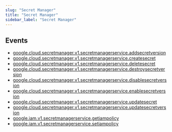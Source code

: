 ```yaml
---
slug: "Secret Manager"
title: "Secret Manager"
sidebar_label: "Secret Manager"
---
```


## Events

- [google.cloud.secretmanager.v1.secretmanagerservice.addsecretversion](/gcp/threats/secretmanager/rules/google.cloud.secretmanager.v1.secretmanagerservice.addsecretversion)
- [google.cloud.secretmanager.v1.secretmanagerservice.createsecret](/gcp/threats/secretmanager/rules/google.cloud.secretmanager.v1.secretmanagerservice.createsecret)
- [google.cloud.secretmanager.v1.secretmanagerservice.deletesecret](/gcp/threats/secretmanager/rules/google.cloud.secretmanager.v1.secretmanagerservice.deletesecret)
- [google.cloud.secretmanager.v1.secretmanagerservice.destroysecretversion](/gcp/threats/secretmanager/rules/google.cloud.secretmanager.v1.secretmanagerservice.destroysecretversion)
- [google.cloud.secretmanager.v1.secretmanagerservice.disablesecretversion](/gcp/threats/secretmanager/rules/google.cloud.secretmanager.v1.secretmanagerservice.disablesecretversion)
- [google.cloud.secretmanager.v1.secretmanagerservice.enablesecretversion](/gcp/threats/secretmanager/rules/google.cloud.secretmanager.v1.secretmanagerservice.enablesecretversion)
- [google.cloud.secretmanager.v1.secretmanagerservice.updatesecret](/gcp/threats/secretmanager/rules/google.cloud.secretmanager.v1.secretmanagerservice.updatesecret)
- [google.cloud.secretmanager.v1.secretmanagerservice.updatesecretversion](/gcp/threats/secretmanager/rules/google.cloud.secretmanager.v1.secretmanagerservice.updatesecretversion)
- [google.iam.v1.secretmanagerservice.getiampolicy](/gcp/threats/secretmanager/rules/google.iam.v1.secretmanagerservice.getiampolicy)
- [google.iam.v1.secretmanagerservice.setiampolicy](/gcp/threats/secretmanager/rules/google.iam.v1.secretmanagerservice.setiampolicy)
